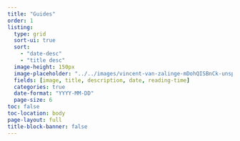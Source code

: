 ```yaml
---
title: "Guides"
order: 1
listing:
  type: grid
  sort-ui: true
  sort:
    - "date-desc"
    - "title desc"
  image-height: 150px
  image-placeholder: "../../images/vincent-van-zalinge-mDohQISBnCk-unsplash.jpg"
  fields: [image, title, description, date, reading-time]
  categories: true
  date-format: "YYYY-MM-DD"
  page-size: 6
toc: false
toc-location: body
page-layout: full
title-block-banner: false
---
```

